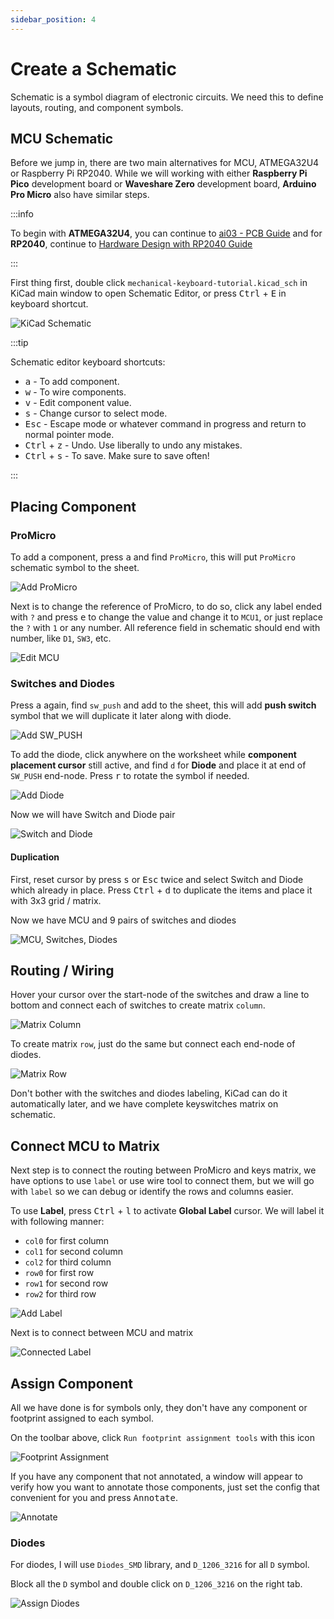```yaml
---
sidebar_position: 4
---
```


# Create a Schematic

Schematic is a symbol diagram of electronic circuits. We need this to define layouts, routing, and component symbols.

## MCU Schematic

Before we jump in, there are two main alternatives for MCU, ATMEGA32U4 or Raspberry Pi RP2040. While we will working with either **Raspberry Pi Pico** development board or **Waveshare Zero** development board, **Arduino Pro Micro** also have similar steps.

:::info

To begin with **ATMEGA32U4**, you can continue to <a href="https://wiki.ai03.com/books/pcb-design/page/pcb-guide-part-3---creating-the-mcu-schematic" target="_blank">ai03 - PCB Guide</a> and for **RP2040**, continue to [Hardware Design with RP2040 Guide](https://datasheets.raspberrypi.com/rp2040/hardware-design-with-rp2040.pdf)

:::

First thing first, double click `mechanical-keyboard-tutorial.kicad_sch` in KiCad main window to open Schematic Editor, or press <kbd>Ctrl</kbd> + <kbd>E</kbd> in keyboard shortcut.

![KiCad Schematic](./_assets/kicad-schematic.png)

:::tip

Schematic editor keyboard shortcuts:

- <kbd>a</kbd> - To add component.
- <kbd>w</kbd> - To wire components.
- <kbd>v</kbd> - Edit component value.
- <kbd>s</kbd> - Change cursor to select mode.
- <kbd>Esc</kbd> - Escape mode or whatever command in progress and return to normal pointer mode.
- <kbd>Ctrl</kbd> + <kbd>z</kbd> - Undo. Use liberally to undo any mistakes.
- <kbd>Ctrl</kbd> + <kbd>s</kbd> - To save. Make sure to save often!

:::

## Placing Component

### ProMicro

To add a component, press <kbd>a</kbd> and find `ProMicro`, this will put `ProMicro` schematic symbol to the sheet.

![Add ProMicro](./_assets/kicad-schematic-add-promicro.png)

Next is to change the reference of ProMicro, to do so, click any label ended with `?` and press <kbd>e</kbd> to change the value and change it to `MCU1`, or just replace the `?` with `1` or any number. All reference field in schematic should end with number, like `D1`, `SW3`, etc.

![Edit MCU](./_assets/kicad-edit-mcu-reference.png)

### Switches and Diodes

Press <kbd>a</kbd> again, find `sw_push` and add to the sheet, this will add **push switch** symbol that we will duplicate it later along with diode.

![Add SW_PUSH](./_assets/kicad-sw-push.png)

To add the diode, click anywhere on the worksheet while **component placement cursor** still active, and find `d` for **Diode** and place it at end of `SW_PUSH` end-node. Press <kbd>r</kbd> to rotate the symbol if needed.

![Add Diode](./_assets/kicad-d.png)

Now we will have Switch and Diode pair

![Switch and Diode](./_assets/kicad-sw-diode.png)

#### Duplication

First, reset cursor by press <kbd>s</kbd> or <kbd>Esc</kbd> twice and select Switch and Diode which already in place. Press <kbd>Ctrl</kbd> + <kbd>d</kbd> to duplicate the items and place it with 3x3 grid / matrix.

Now we have MCU and 9 pairs of switches and diodes

![MCU, Switches, Diodes](./_assets/kicad-all-placed.png)

## Routing / Wiring

Hover your cursor over the start-node of the switches and draw a line to bottom and connect each of switches to create matrix `column`.

![Matrix Column](./_assets/kicad-column.png)

To create matrix `row`, just do the same but connect each end-node of diodes.

![Matrix Row](./_assets/kicad-row.png)

Don't bother with the switches and diodes labeling, KiCad can do it automatically later, and we have complete keyswitches matrix on schematic.

## Connect MCU to Matrix

Next step is to connect the routing between ProMicro and keys matrix, we have options to use `label` or use wire tool to connect them, but we will go with `label` so we can debug or identify the rows and columns easier.

To use **Label**, press <kbd>Ctrl</kbd> + <kbd>l</kbd> to activate **Global Label** cursor. We will label it with following manner:

- `col0` for first column
- `col1` for second column
- `col2` for third column
- `row0` for first row
- `row1` for second row
- `row2` for third row

![Add Label](./_assets/kicad-add-label.png)

Next is to connect between MCU and matrix

![Connected Label](./_assets/kicad-label-done.png)

## Assign Component

All we have done is for symbols only, they don't have any component or footprint assigned to each symbol.

On the toolbar above, click `Run footprint assignment tools` with this icon

![Footprint Assignment](./_assets/kicad-footprint-assignment.png)

If you have any component that not annotated, a window will appear to verify how you want to annotate those components, just set the config that convenient for you and press <kbd>Annotate</kbd>.

![Annotate](./_assets/kicad-annotate.png)

### Diodes

For diodes, I will use `Diodes_SMD` library, and `D_1206_3216` for all `D` symbol.

Block all the `D` symbol and double click on `D_1206_3216` on the right tab.

![Assign Diodes](./_assets/kicad-assign-diode.png)